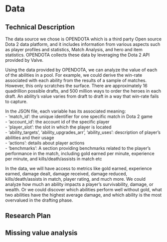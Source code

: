 # Data

## Technical Description

The data source we chose is OPENDOTA which is a third party Open source Dota 2 data platform, and it includes information from various aspects such as player profiles and statistics, Match Analysis, and hero and item statistics. OPENDOTA collects these data by leveraging the Dota 2 API provided by Valve. 

Using the data provided by OPENDOTA, we can analyze the value of each of the abilities in a pool. For example, we could derive the win-rate associated with each ability from the results of a sample of matches. However, this only scratches the surface. There are approximately 16 quadrillion possible drafts, and 500 million ways to order the heroes in each draft. An ability’s value varies from draft to draft in a way that win-rate fails to capture. 

In the JSON file, each variable has its associated meaning:\
- ‘match_id’: the unique identifier for one specific match in Dota 2 game\
- ‘account_id’: the account id of the specific player\
- ‘player_slot’: the slot in which the player is located\
- ‘ability_targets’, ‘ability_upgrades_arr’, ‘ability_uses’: description of player’s abilities and their usage\
- ‘actions’: details about player actions\
- ‘benchmarks’: A section providing benchmarks related to the player's performance in the match, including gold earned per minute, experience per minute, and kills/death/assists in match etc\

In the data, we will have access to metrics like gold earned, experience earned, damage dealt, damage received, damage reduced, kills/death/assists in match, player rating, and much more. We could analyze how much an ability impacts a player’s survivability, damage, or wealth. Or we could discover which abilities perform well without gold, what two abilities have the highest average damage, and which ability is the most overvalued in the drafting phase. 




## Research Plan

## Missing value analysis
